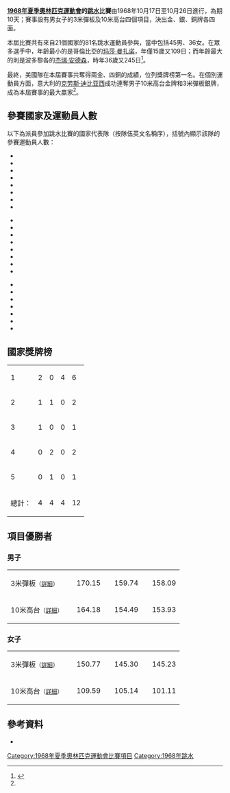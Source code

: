 {{noteTA|G1=Aquatics}}
'''[[1968年夏季奧林匹克運動會|1968年夏季奧林匹克運動會]]的[[跳水|跳水]]比賽'''由1968年10月17日至10月26日進行，為期10天；賽事設有男女子的3米彈板及10米高台四個項目，決出金、銀、銅牌各四面。

本屆比賽共有來自21個國家的81名跳水運動員參與，當中包括45男、36女。在眾多選手中，年齡最小的是哥倫比亞的[[Martha_Manzano|玛莎·曼扎诺]]，年僅15歲又109日；而年齡最大的則是波多黎各的[[Jerry_Anderson|杰瑞·安德森]]，時年36歲又245日<ref name="spref">{{cite web|title=Diving at the 1968 Ciudad de México Summer Games|url=http://www.sports-reference.com/olympics/summer/1968/DIV/|publisher=sports-reference.com|access-date=2013-07-06|archive-url=https://web.archive.org/web/20100403090228/http://www.sports-reference.com/olympics/summer/1968/DIV/|archive-date=2010-04-03|dead-url=yes}}{{en}}</ref>。

最終，美國隊在本屆賽事共奪得兩金、四銅的成績，位列獎牌榜第一名。在個別運動員方面，意大利的[[克劳斯·迪比亚西|克劳斯·迪比亚西]]成功連奪男子10米高台金牌和3米彈板銀牌，成為本屆賽事的最大贏家<ref name="spref"/>。

== 參賽國家及運動員人數 ==
以下為派員參加跳水比賽的國家代表隊（按隊伍英文名稱序），括號內顯示該隊的參賽運動員人數：
{{col-begin}}
{{col-3}}
*{{flagIOC|AUS|1968年夏季|2}}
*{{flagIOC|AUT|1968年夏季|1}}
*{{flagIOC|CAN|1968年夏季|4}}
*{{flagIOC|COL|1968年夏季|3}}
*{{flagIOC|CUB|1968年夏季|2}}
*{{flagIOC|TCH|1968年夏季|1}}
*{{flagIOC|DOM|1968年夏季|1}}
*{{flagIOC|GDR|1968年夏季|5}}
{{col-3}}
*{{flagIOC|FIN|1968年夏季|2}}
*{{flagIOC|GBR|1968年夏季|5}}
*{{flagIOC|GUA|1968年夏季|1}}
*{{flagIOC|ITA|1968年夏季|4}}
*{{flagIOC|JPN|1968年夏季|4}}
*{{flagIOC|MEX|1968年夏季|6}}
*{{flagIOC|NED|1968年夏季|2}}
*{{flagIOC|NOR|1968年夏季|1}}
{{col-3}}
*{{flagIOC|POL|1968年夏季|5}}
*{{flagIOC|PUR|1968年夏季|2}}
*{{flagIOC|KOR|1968年夏季|2}}
*{{flagIOC|URS|1968年夏季|10}}
*{{flagIOC|SWE|1968年夏季|1}}
*{{flagIOC|USA|1968年夏季|11}}
*{{flagIOC|FRG|1968年夏季|8}}
{{col-end}}

== 國家獎牌榜 ==
{| {{RankedMedalTable|class=wikitable sortable}}
|-
| 1 ||align=left| {{flagIOCteam|USA|1968年夏季}} || 2 || 0 || 4 || 6
|-
| 2 ||align=left| {{flagIOCteam|ITA|1968年夏季}} || 1 || 1 || 0 || 2
|-
| 3 ||align=left| {{flagIOCteam|TCH|1968年夏季}} || 1 || 0 || 0 || 1
|-
| 4 ||align=left| {{flagIOCteam|URS|1968年夏季}} || 0 || 2 || 0 || 2
|-
| 5 ||align=left| {{flagIOCteam|MEX|1968年夏季}} || 0 || 1 || 0 || 1
|- class="sortbottom"
!colspan=2| 總計： || 4 || 4 || 4 || 12
|}

== 項目優勝者 ==
=== 男子 ===
{| {{MedalistTable|type=項目|columns=2|labelwidth=180px|style=font-size:small;}}
|-
|3米彈板<small>（[[1968年夏季奧林匹克運動會跳水男子3米彈板比賽|詳細]]）</small>
|{{flagIOCathlete|[[伯纳德·赖特森|伯纳德·赖特森]]|USA|1968年夏季}}||170.15
|{{flagIOCathlete|[[克劳斯·迪比亚西|克劳斯·迪比亚西]]|ITA|1968年夏季}}||159.74
|{{flagIOCathlete|[[吉姆·亨利|吉姆·亨利]]|USA|1968年夏季}}||158.09
|-
|10米高台<small>（[[1968年夏季奧林匹克運動會跳水男子10米高臺比賽|詳細]]）</small>
|{{flagIOCathlete|[[克劳斯·迪比亚西|克劳斯·迪比亚西]]|ITA|1968年夏季}}||164.18
|{{flagIOCathlete|[[Alvaro_Gaxiola|阿尔瓦罗·加希奥拉]]|MEX|1968年夏季}}||154.49
|{{flagIOCathlete|[[埃德温·扬|埃德温·扬]]|USA|1968年夏季}}||153.93
|}

=== 女子 ===
{| {{MedalistTable|type=項目|columns=2|labelwidth=180px|style=font-size:small;}}
|-
|3米彈板<small>（[[1968年夏季奧林匹克運動會跳水女子3米彈板比賽|詳細]]）</small>
|{{flagIOCathlete|[[休·戈西克|休·戈西克]]|USA|1968年夏季}}||150.77
|{{flagIOCathlete|[[Tamara_Pogozheva|塔玛拉·波戈斯切娃]]|URS|1968年夏季}}||145.30
|{{flagIOCathlete|[[Keala_O'Sullivan|基拉·奥沙利文]]|USA|1968年夏季}}||145.23
|-
|10米高台<small>（[[1968年夏季奧林匹克運動會跳水女子10米高臺比賽|詳細]]）</small>
|{{flagIOCathlete|[[米莱娜·杜奇科娃|米莱娜·杜奇科娃]]|TCH|1968年夏季}}||109.59
|{{flagIOCathlete|[[Natalya_Lobanova|纳塔利娅·洛巴诺娃]]|URS|1968年夏季}}||105.14
|{{flagIOCathlete|[[安·彼得森|安·彼得森]]|USA|1968年夏季}}||101.11
|}

== 參考資料 ==
{{Reflist}}
*{{PDFlink|[http://www.la84foundation.org/6oic/OfficialReports/1968/1968v3.pdf 1968年夏季奧林匹克運動會官方紀錄]}}{{en}}

{{奥林匹克运动会跳水比赛}}

[[Category:1968年夏季奧林匹克運動會比賽項目|Category:1968年夏季奧林匹克運動會比賽項目]]
[[Category:1968年跳水|Category:1968年跳水]]